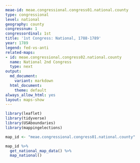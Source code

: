 ```yaml
---
meae-id: meae.congressional.congress01.national.county
type: congressional
level: national
geography: county
congressnum: 1
congressordinal: 1st
title: '1st Congress: National, 1788-1789'
year: 1789
legend: fed-vs-anti
related-maps:
- id: meae.congressional.congress02.national.county
  name: National 2nd Congress
  type: next
output:
  md_document:
    variant: markdown
  html_document:
    theme: default
always_allow_html: yes
layout: maps-show
---
```


```r
library(leaflet)
library(tidyverse)
library(USAboundaries)
library(mappingelections)

map_id <- "meae.congressional.congress01.national.county"
```

<div class="map">

```r
map_id %>%
  get_national_map_data() %>%
  map_national()
```

</div>

<div class="results-table">

</div>
